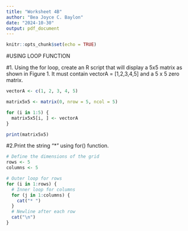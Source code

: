 ```yaml
---
title: "Worksheet 4B"
author: "Bea Joyce C. Baylon"
date: "2024-10-30"
output: pdf_document
---
```


```r
knitr::opts_chunk$set(echo = TRUE)
```
#USING LOOP FUNCTION


#1. Using the for loop, create an R script that will display a 5x5 matrix as shown in Figure 1. It must contain vectorA = [1,2,3,4,5] and a 5 x 5 zero matrix.

```r
vectorA <- c(1, 2, 3, 4, 5)

matrix5x5 <- matrix(0, nrow = 5, ncol = 5)

for (i in 1:5) {
  matrix5x5[i, ] <- vectorA
}

print(matrix5x5)

```
#2.Print the string "*" using for() function.
```r
# Define the dimensions of the grid
rows <- 5
columns <- 5

# Outer loop for rows
for (i in 1:rows) {
  # Inner loop for columns
  for (j in 1:columns) {
    cat("* ")
  }
  # Newline after each row
  cat("\n")
}

```

